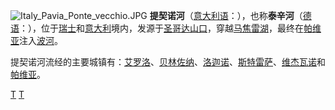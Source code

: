 [[File:Italy_Pavia_Ponte_vecchio.JPG|right]]
'''提契诺河'''（[[意大利语|意大利语]]：'''{{lang|it|Ticino}}'''），也称'''泰辛河'''（[[德语|德语]]：'''{{lang|de|Tessin}}'''），位于[[瑞士|瑞士]]和[[意大利|意大利]]境内，发源于[[圣哥达山口|圣哥达山口]]，穿越[[马焦雷湖|马焦雷湖]]，最终在[[帕维亚|帕维亚]]注入[[波河|波河]]。

提契诺河流经的主要城镇有：[[艾罗洛|艾罗洛]]、[[贝林佐纳|贝林佐纳]]、[[洛迦诺|洛迦诺]]、[[斯特雷萨|斯特雷萨]]、[[维杰瓦诺|维杰瓦诺]]和[[帕维亚|帕维亚]]。

{{Switzerland-stub}}
{{Italy-geo-stub}}

[[Category:瑞士河流|T]]
[[Category:意大利河流|T]]
